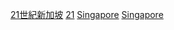 {{Portal|新加坡}}

[[Category:21世紀新加坡|]]
[[Category:依年份劃分的新加坡|21]]
[[Category:依年份劃分的21世紀東南亞|Singapore]]
[[Category:依年份劃分的21世紀各國|Singapore]]